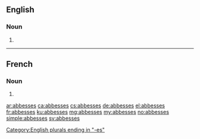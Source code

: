 ==English==

===Noun===
{{head|en|noun plural form}}

# {{plural of|abbess|lang=en}}

[[Category:English plurals ending in "-es"]]

----

==French==

===Noun===
{{head|fr|noun plural form|g=f}}

# {{plural of|abbesse|lang=fr}}

[[ar:abbesses]]
[[ca:abbesses]]
[[cs:abbesses]]
[[de:abbesses]]
[[el:abbesses]]
[[fr:abbesses]]
[[ku:abbesses]]
[[mg:abbesses]]
[[my:abbesses]]
[[no:abbesses]]
[[simple:abbesses]]
[[sv:abbesses]]